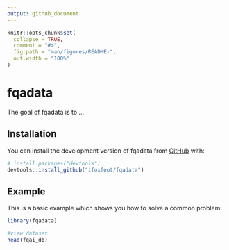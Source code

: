 ```yaml
---
output: github_document
---
```


<!-- README.md is generated from README.Rmd. Please edit that file -->

```r
knitr::opts_chunk$set(
  collapse = TRUE,
  comment = "#>",
  fig.path = "man/figures/README-",
  out.width = "100%"
)
```

# fqadata

<!-- badges: start -->
<!-- badges: end -->

The goal of fqadata is to ...

## Installation

You can install the development version of fqadata from [GitHub](https://github.com/) with:

``` r
# install.packages("devtools")
devtools::install_github("ifoxfoot/fqadata")
```

## Example

This is a basic example which shows you how to solve a common problem:

```r
library(fqadata)

#view dataset
head(fqai_db)
```

